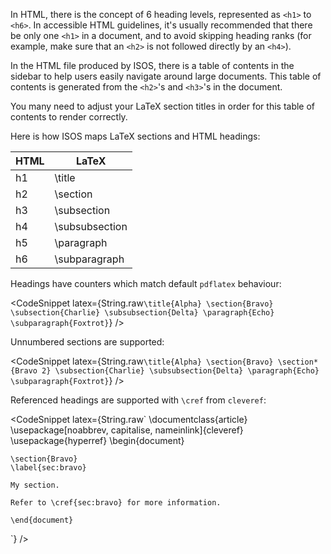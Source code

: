 In HTML, there is the concept of 6 heading levels, represented as `<h1>` to `<h6>`. In accessible HTML guidelines, it's usually recommended that there be only one `<h1>` in a document, and to avoid skipping heading ranks (for example, make sure that an `<h2>` is not followed directly by an `<h4>`).

In the HTML file produced by ISOS, there is a table of contents in the sidebar to help users easily navigate around large documents. This table of contents is generated from the `<h2>`'s and `<h3>`'s in the document.

You many need to adjust your LaTeX section titles in order for this table of contents to render correctly.

Here is how ISOS maps LaTeX sections and HTML headings:

| HTML | LaTeX          |
| ---- | -------------- |
| h1   | \title         |
| h2   | \section       |
| h3   | \subsection    |
| h4   | \subsubsection |
| h5   | \paragraph     |
| h6   | \subparagraph  |

Headings have counters which match default `pdflatex` behaviour:

<CodeSnippet
  latex={String.raw`
    \title{Alpha}
    \section{Bravo}
    \subsection{Charlie}
    \subsubsection{Delta}
    \paragraph{Echo}
    \subparagraph{Foxtrot}
  `}
/>

Unnumbered sections are supported:

<CodeSnippet
  latex={String.raw`
    \title{Alpha}
    \section{Bravo}
    \section*{Bravo 2}
    \subsection{Charlie}
    \subsubsection{Delta}
    \paragraph{Echo}
    \subparagraph{Foxtrot}
  `}
/>

Referenced headings are supported with `\cref` from `cleveref`:

<CodeSnippet
  latex={String.raw`
    \documentclass{article}
    \usepackage[noabbrev, capitalise, nameinlink]{cleveref}
    \usepackage{hyperref}
    \begin{document}

    \section{Bravo}
    \label{sec:bravo}

    My section.

    Refer to \cref{sec:bravo} for more information.

    \end{document}

`}
/>
